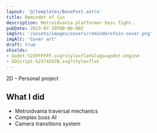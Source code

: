 ```yaml
---
layout: '@/templates/BasePost.astro'
title: Reminder of Sin
description: Metroidvania platformer boss fight.
pubDate: 2023-07-30T00:00:00Z
imgSrc: '/assets/images/covers/reminderofsin-cover.png'
imgAlt: 'Cover art'
draft: true
shields:
- Godot-%23FFFFFF.svg?style=flat&logo=godot-engine
- GDScript-%2374267B.svg?style=flat
---
```


2D - Personal project

<StoreLinkBanner
  gitHubUrl=''
  playStoreUrl=''
  itchUrl='https://ironcutter24.itch.io/victorian-metroidvania'
/>

<ProjectDetails
  role='All'
  company='Solo'
  platforms='WebGL - PC'
  time='1 month'
/>

## What I did

- Metroidvania traversal mechanics
- Complex boss AI
- Camera transitions system
